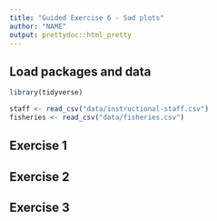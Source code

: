 ```yaml
---
title: "Guided Exercise 6 - Sad plots"
author: "NAME"
output: prettydoc::html_pretty
---
```


## Load packages and data

```r
library(tidyverse) 
```

```r
staff <- read_csv("data/instructional-staff.csv")
fisheries <- read_csv("data/fisheries.csv")
```


## Exercise 1



## Exercise 2



## Exercise 3


